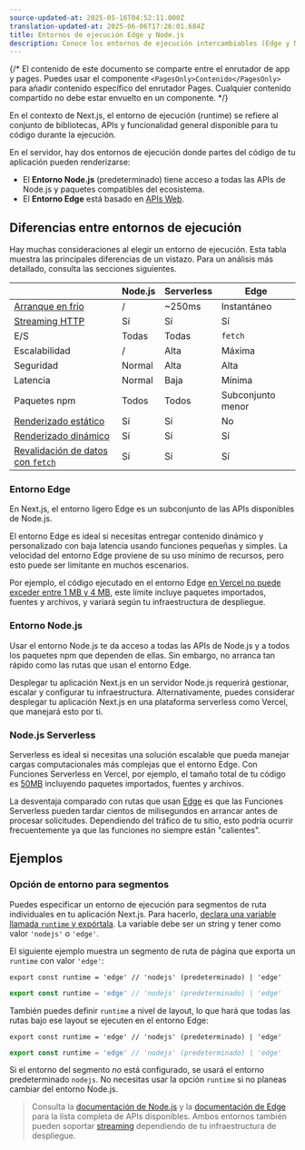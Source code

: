 ```yaml
---
source-updated-at: 2025-05-16T04:52:11.000Z
translation-updated-at: 2025-06-06T17:26:01.684Z
title: Entornos de ejecución Edge y Node.js
description: Conoce los entornos de ejecución intercambiables (Edge y Node.js) en Next.js.
---
```


{/* El contenido de este documento se comparte entre el enrutador de app y pages. Puedes usar el componente `<PagesOnly>Contenido</PagesOnly>` para añadir contenido específico del enrutador Pages. Cualquier contenido compartido no debe estar envuelto en un componente. */}

En el contexto de Next.js, el entorno de ejecución (runtime) se refiere al conjunto de bibliotecas, APIs y funcionalidad general disponible para tu código durante la ejecución.

En el servidor, hay dos entornos de ejecución donde partes del código de tu aplicación pueden renderizarse:

- El **Entorno Node.js** (predeterminado) tiene acceso a todas las APIs de Node.js y paquetes compatibles del ecosistema.
- El **Entorno Edge** está basado en [APIs Web](/docs/app/api-reference/edge).

## Diferencias entre entornos de ejecución

Hay muchas consideraciones al elegir un entorno de ejecución. Esta tabla muestra las principales diferencias de un vistazo. Para un análisis más detallado, consulta las secciones siguientes.

|                                                                                                                                                     | Node.js | Serverless | Edge             |
| --------------------------------------------------------------------------------------------------------------------------------------------------- | ------- | ---------- | ---------------- |
| [Arranque en frío](https://vercel.com/docs/concepts/get-started/compute#cold-and-hot-boots?utm_source=next-site&utm_medium=docs&utm_campaign=next-website) | /       | ~250ms     | Instantáneo      |
| [Streaming HTTP](/docs/app/building-your-application/routing/loading-ui-and-streaming)                                                              | Sí      | Sí         | Sí               |
| E/S                                                                                                                                                 | Todas   | Todas      | `fetch`          |
| Escalabilidad                                                                                                                                       | /       | Alta       | Máxima           |
| Seguridad                                                                                                                                           | Normal  | Alta       | Alta             |
| Latencia                                                                                                                                            | Normal  | Baja       | Mínima           |
| Paquetes npm                                                                                                                                        | Todos   | Todos      | Subconjunto menor|
| [Renderizado estático](/docs/app/building-your-application/rendering/server-components#static-rendering-default)                                     | Sí      | Sí         | No               |
| [Renderizado dinámico](/docs/app/building-your-application/rendering/server-components#dynamic-rendering)                                           | Sí      | Sí         | Sí               |
| [Revalidación de datos con `fetch`](/docs/app/building-your-application/data-fetching/fetching-caching-and-revalidating#revalidating-data)          | Sí      | Sí         | Sí               |

### Entorno Edge

En Next.js, el entorno ligero Edge es un subconjunto de las APIs disponibles de Node.js.

El entorno Edge es ideal si necesitas entregar contenido dinámico y personalizado con baja latencia usando funciones pequeñas y simples. La velocidad del entorno Edge proviene de su uso mínimo de recursos, pero esto puede ser limitante en muchos escenarios.

Por ejemplo, el código ejecutado en el entorno Edge [en Vercel no puede exceder entre 1 MB y 4 MB](https://vercel.com/docs/concepts/limits/overview#edge-middleware-and-edge-functions-size), este límite incluye paquetes importados, fuentes y archivos, y variará según tu infraestructura de despliegue.

### Entorno Node.js

Usar el entorno Node.js te da acceso a todas las APIs de Node.js y a todos los paquetes npm que dependen de ellas. Sin embargo, no arranca tan rápido como las rutas que usan el entorno Edge.

Desplegar tu aplicación Next.js en un servidor Node.js requerirá gestionar, escalar y configurar tu infraestructura. Alternativamente, puedes considerar desplegar tu aplicación Next.js en una plataforma serverless como Vercel, que manejará esto por ti.

### Node.js Serverless

Serverless es ideal si necesitas una solución escalable que pueda manejar cargas computacionales más complejas que el entorno Edge. Con Funciones Serverless en Vercel, por ejemplo, el tamaño total de tu código es [50MB](https://vercel.com/docs/concepts/limits/overview#serverless-function-size) incluyendo paquetes importados, fuentes y archivos.

La desventaja comparado con rutas que usan [Edge](https://vercel.com/docs/concepts/functions/edge-functions) es que las Funciones Serverless pueden tardar cientos de milisegundos en arrancar antes de procesar solicitudes. Dependiendo del tráfico de tu sitio, esto podría ocurrir frecuentemente ya que las funciones no siempre están "calientes".

<AppOnly>

## Ejemplos

### Opción de entorno para segmentos

Puedes especificar un entorno de ejecución para segmentos de ruta individuales en tu aplicación Next.js. Para hacerlo, [declara una variable llamada `runtime` y expórtala](/docs/app/api-reference/file-conventions/route-segment-config). La variable debe ser un string y tener como valor `'nodejs'` o `'edge'`.

El siguiente ejemplo muestra un segmento de ruta de página que exporta un `runtime` con valor `'edge'`:

```tsx filename="app/page.tsx" switcher
export const runtime = 'edge' // 'nodejs' (predeterminado) | 'edge'
```

```jsx filename="app/page.js" switcher
export const runtime = 'edge' // 'nodejs' (predeterminado) | 'edge'
```

También puedes definir `runtime` a nivel de layout, lo que hará que todas las rutas bajo ese layout se ejecuten en el entorno Edge:

```tsx filename="app/layout.tsx" switcher
export const runtime = 'edge' // 'nodejs' (predeterminado) | 'edge'
```

```jsx filename="app/layout.js" switcher
export const runtime = 'edge' // 'nodejs' (predeterminado) | 'edge'
```

Si el entorno del segmento _no_ está configurado, se usará el entorno predeterminado `nodejs`. No necesitas usar la opción `runtime` si no planeas cambiar del entorno Node.js.

</AppOnly>

> Consulta la [documentación de Node.js](https://nodejs.org/docs/latest/api/) y la [documentación de Edge](/docs/app/api-reference/edge) para la lista completa de APIs disponibles. Ambos entornos también pueden soportar [streaming](/docs/app/building-your-application/routing/loading-ui-and-streaming) dependiendo de tu infraestructura de despliegue.
